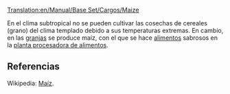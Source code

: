 [[Translation:en/Manual/Base Set/Cargos/Maize]]

{{es/Carga| carga  = Maíz
| imagen = Grain.png
| producida =[[es/Manual/Base Set/Industries/Granja|Granja]]
| aceptada  =[[es/Manual/Base Set/Industries/Planta procesadora de alimentos|Planta procesadora de alimentos]]
}}
En el clima subtropical no se pueden cultivar las cosechas de cereales (grano) del clima templado debido a sus temperaturas extremas. En cambio, en las [[es/Manual/Base Set/Industries/Granja|granjas]] se produce maíz, con el que se hace [[es/Manual/Base Set/Cargos/Alimentos|alimentos]] sabrosos en la [[es/Manual/Base Set/Industries/Planta procesadora de alimentos|planta procesadora de alimentos]].


==Referencias==
Wikipedia: [https://www.wikipedia.org/wiki/es:maíz Maíz].